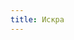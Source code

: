 ```yaml
---
title: Искра
---
```


<Audio fixed src="/menu/guidebook/guilds/sparkle/System Of A Down - Streamline.mp3" />

<ButtonCover title="Искра" src="/menu/guidebook/guilds/sparkle/pic.jpg" author="Eduardo Garcia" authorHref="https://twitter.com/delCidArt"/>
<BlockquoteBox text attention>
    Искра — это международная военизированная организация, основанная силами Древней Великой Мордвинской Империи для борьбы с угрозами, вызванными Туманами Руин.

    По всему миру Искра занимается расследованием причин возникновения туманов и распространения орд мороков.
</BlockquoteBox>

#### Государства-члены организации Искра
[→ Древняя Великая Мордвинская Империя ](/menu/navigation/states/mordwin/) <br/>
[→ Доминион Флатрия ](/menu/navigation/states/flatria/) <br/>
[→ Доминион Сикстинна ](/menu/navigation/states/sixtinna/) <br/>
[→ Доминион Секри ](/menu/navigation/states/sekri/) <br/>

# Цели и задачи
* **Инспекторы Искры** занимаются исследованием мест и закономерностей возникновения Туманов, предсказывают где возникнут новые.
* **Цель гвардейцев Искры** — устранение локальных точек угрозы туманов, в особых случаях при сотрудничестве армии; сопровождение инспекторов на места исследований.

# Состав
* **Ревизор**. Лидер организации, де-юре никому не подчиняющийся, но де-факто принимающий указания непосредственно от императора Мордвина, что ни для кого на самом деле не секрет.

* **Инспекторат**. Разношерстные специалисты, являющиеся инспекторами Искры по тем или иным вопросам, с разными методами, но с одной целью.  
*Иерархия: младший смотритель → инспектор → лейтенант-инспектор.*

* **Гвардия**. Профессиональные воины, обладающие не только боевой подготовкой, но и специально-диверсионной, для работы по всей Нихерии.  
*Иерархия соотносится с иерархией в мордвинской армии.*

# Конфронтация 
Искра находится в вечной конкуренции с *Бюро Вычищения*. В Искре, в отличие от Бюро, категорически запрещено пользоваться магией на местах работы инспекторов, т.к. считается, что Туманы — неисследованное магическое явление; данные об отрицательном воздействии магии на Туманы засекречены.
* Искра, в отличие от Бюро, **в первую очередь занимается исследование Туманов**.
* *В неостановимой конкуренции обе организации нередко пытаются друг другу поднасрать.*

# Методы
* **Генеральная инспекция** — особый приказ, направляющий большую группы инспекторов и значительные силы гвардии в «туманный» регион. Инспекции и анализу подлежит всё, в том числе местное население.

* **Стан гвардии** — особое подразделение гвардии, укрепляющееся на позиции, где инспекторат прогнозирует возникновение Туманов.

* **Деактивация** — диверсионный приказ призванный пресечь попытку массового использования магии в регионе. Как правило исполняется гвардейцами внедрёнными в Бюро Вычищения.

# Инструментарий
* **Специальное оборудование™** — включает в себя перегонные кубы, центрифуги и засекреченные аппараты, позволяющие изучать Туманы и даже производить из них некоторые продукты.

* **Некоторые продукты™** — производят из воздуха Туманов и используются как для борьбы с самими Туманами, так и для других целей.

* **Огнемётные бронемашины** — паровой транспорт, превращающий область в ад на земле и тем самым уничтожающий Туманы.

# Выход из гильдии
Покинуть организацию не сложно. Основным вопросом, выносящимся на рассмотрении такого дела, является причина. Если это как-то связано с недовольством политикой гильдии, то покидающему может грозить долгое разбирательство, тюремный срок, пытки и даже казнь (зависит от тяжести вины).

Если же помыслы и репутация чисты, то инспектора или гвардейца отпускают с сохранением некоторых привилегий: либо оставляют казённое имущество, либо жильё, либо пособие (в случае внушительного стажа).

За особенно важными персонами под договором о неразглашении после отставки ведется наблюдение.

# Важные персонажи
<CharacterList guildFilter="Искра"/>